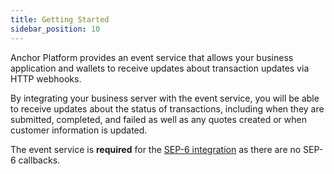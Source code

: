 ```yaml
---
title: Getting Started
sidebar_position: 10
---
```


Anchor Platform provides an event service that allows your business application and wallets to receive updates about transaction updates via HTTP webhooks.

By integrating your business server with the event service, you will be able to receive updates about the status of transactions, including when they are submitted, completed, and failed as well as any quotes created or when customer information is updated.

The event service is **required** for the [SEP-6 integration][sep-6] as there are no SEP-6 callbacks.

[sep-6]: ../sep6/README.mdx
